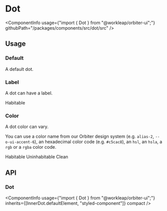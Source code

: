 
<Meta
    title="Components/Dot"
    id="dot"
/>

# Dot

<ComponentInfo
    usage={"import { Dot } from \"@workleap/orbiter-ui\";"}
    githubPath="/packages/components/src/dot/src"
/>

## Usage

### Default

A default dot.

<Preview>
    <Story name="default">
        <Dot color="primary" />
    </Story>
</Preview>

### Label

A dot can have a label.

<Preview>
    <Story name="label">
        <Dot color="neutral-weakest">Habitable</Dot>
    </Story>
</Preview>

### Color

A dot color can vary.

You can use a color name from our Orbiter design system (e.g. `alias-2`, `--o-ui-accent-6`), an hexadecimal color code (e.g. `#c5cac8`), an `hsl`, an `hsla`, a `rgb` or a `rgba` color code.

<Preview>
    <Story name="color">
        <Inline>
            <Dot color="neutral-weakest">Habitable</Dot>
            <Dot color="hsl(25, 69%, 41%)">Uninhabitable</Dot>
            <Dot color="--hop-sapphire-600">Clean</Dot>
        </Inline>
    </Story>
</Preview>

## API

### Dot

<ComponentInfo
    usage={"import { Dot } from \"@workleap/orbiter-ui\";"}
    inherits={[InnerDot.defaultElement, "styled-component"]}
    compact
/>

<ArgsTable of={InnerDot} sort="alpha" />
